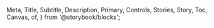  Meta,
  Title,
  Subtitle,
  Description,
  Primary,
  Controls,
  Stories,
  Story,
  Toc,
  Canvas,
  of,
} from '@storybook/blocks';


<Meta of={SelectStories} />

<Title />

{/* Table of Contents */}

* [Overview](#overview)
* [Props](#props)
* [Usage](#usage)
* [Variants](#variants)

## Overview

Selects are intended for selecting options from a reduced list. The list must contain a minimum of 3 items. It is a component that allows the user to input data and provide context for their choices or journey.

<Primary />

## Props

<Controls />

## Usage

* Use select component to make a selection from a predefined list of items, and when user have to set data.
* Be careful when using select to allow the user to enter data in a form. In the case of a navigation action, select is not appropriate.

## Variants

{/* TODO: Define component variants that can be used by other developers */}

### Overview

`mas-select` can be used with sub-elements: `mas-label`, `mas-error`, `mas-helper`.\
Select's options is nested inside `mas-select` component.

<Canvas of={SelectStories.Overview} />

### Status

Use `mas-error` to display error message.

<Canvas of={SelectStories.Error}>
</Canvas>

<Canvas of={SelectStories.Disabled}>
</Canvas>

### Helper text

If required, an helper text can be displayed with `mas-helper` component.

<Canvas of={SelectStories.HelperText}>
</Canvas>

### Size

The select has two sizes available: `small` and `medium`. The `small` size is used by default.

<Canvas  of={SelectStories.Size} />

### Filled

<Canvas of={SelectStories.Filled} />

## Guidelines

* Best practices are available [here](https://zeroheight.com/9b39bb2a0/p/251d55-select/b/964f27)

## Feedback & contact

* Help us improve this pattern by providing feedback, asking questions, and leaving any other comments [here](https://github.com/bouygues-construction/design-system-bycn/issues/new)

